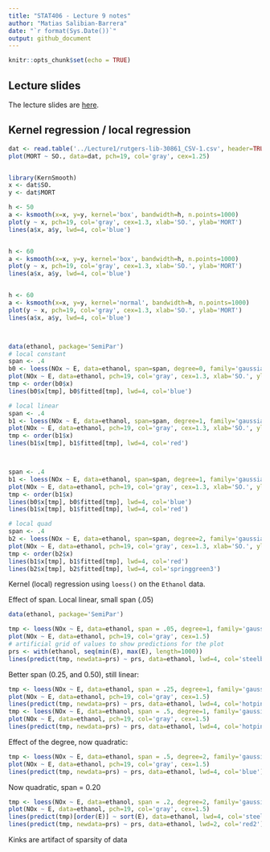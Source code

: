 ```yaml
---
title: "STAT406 - Lecture 9 notes"
author: "Matias Salibian-Barrera"
date: "`r format(Sys.Date())`"
output: github_document
---
```


```r
knitr::opts_chunk$set(echo = TRUE)
```


## Lecture slides

The lecture slides are [here](STAT406-17-lecture-9-preliminary.pdf).

## Kernel regression / local regression 

```r
dat <- read.table('../Lecture1/rutgers-lib-30861_CSV-1.csv', header=TRUE, sep=',')
plot(MORT ~ SO., data=dat, pch=19, col='gray', cex=1.25)


library(KernSmooth)
x <- dat$SO.
y <- dat$MORT

h <- 50
a <- ksmooth(x=x, y=y, kernel='box', bandwidth=h, n.points=1000)
plot(y ~ x, pch=19, col='gray', cex=1.3, xlab='SO.', ylab='MORT')
lines(a$x, a$y, lwd=4, col='blue')


h <- 60
a <- ksmooth(x=x, y=y, kernel='box', bandwidth=h, n.points=1000)
plot(y ~ x, pch=19, col='gray', cex=1.3, xlab='SO.', ylab='MORT')
lines(a$x, a$y, lwd=4, col='blue')


h <- 60
a <- ksmooth(x=x, y=y, kernel='normal', bandwidth=h, n.points=1000)
plot(y ~ x, pch=19, col='gray', cex=1.3, xlab='SO.', ylab='MORT')
lines(a$x, a$y, lwd=4, col='blue')



data(ethanol, package='SemiPar')
# local constant
span <- .4
b0 <- loess(NOx ~ E, data=ethanol, span=span, degree=0, family='gaussian')
plot(NOx ~ E, data=ethanol, pch=19, col='gray', cex=1.3, xlab='SO.', ylab='MORT')
tmp <- order(b0$x)
lines(b0$x[tmp], b0$fitted[tmp], lwd=4, col='blue')

# local linear
span <- .4
b1 <- loess(NOx ~ E, data=ethanol, span=span, degree=1, family='gaussian')
plot(NOx ~ E, data=ethanol, pch=19, col='gray', cex=1.3, xlab='SO.', ylab='MORT')
tmp <- order(b1$x)
lines(b1$x[tmp], b1$fitted[tmp], lwd=4, col='red')



span <- .4
b1 <- loess(NOx ~ E, data=ethanol, span=span, degree=1, family='gaussian')
plot(NOx ~ E, data=ethanol, pch=19, col='gray', cex=1.3, xlab='SO.', ylab='MORT')
tmp <- order(b1$x)
lines(b0$x[tmp], b0$fitted[tmp], lwd=4, col='blue')
lines(b1$x[tmp], b1$fitted[tmp], lwd=4, col='red')

# local quad
span <- .4
b2 <- loess(NOx ~ E, data=ethanol, span=span, degree=2, family='gaussian')
plot(NOx ~ E, data=ethanol, pch=19, col='gray', cex=1.3, xlab='SO.', ylab='MORT')
tmp <- order(b2$x)
lines(b1$x[tmp], b1$fitted[tmp], lwd=4, col='red')
lines(b2$x[tmp], b2$fitted[tmp], lwd=4, col='springgreen3')
```


Kernel (local) regression using `loess()` on the `Ethanol` data.

Effect of span. Local linear, small span (.05)

```r
data(ethanol, package='SemiPar')

tmp <- loess(NOx ~ E, data=ethanol, span = .05, degree=1, family='gaussian')
plot(NOx ~ E, data=ethanol, pch=19, col='gray', cex=1.5)
# artificial grid of values to show predictions for the plot
prs <- with(ethanol, seq(min(E), max(E), length=1000))
lines(predict(tmp, newdata=prs) ~ prs, data=ethanol, lwd=4, col='steelblue')
```

Better span (0.25, and 0.50), still linear:

```r
tmp <- loess(NOx ~ E, data=ethanol, span = .25, degree=1, family='gaussian')
plot(NOx ~ E, data=ethanol, pch=19, col='gray', cex=1.5)
lines(predict(tmp, newdata=prs) ~ prs, data=ethanol, lwd=4, col='hotpink')
tmp <- loess(NOx ~ E, data=ethanol, span = .5, degree=1, family='gaussian')
plot(NOx ~ E, data=ethanol, pch=19, col='gray', cex=1.5)
lines(predict(tmp, newdata=prs) ~ prs, data=ethanol, lwd=4, col='hotpink')
```

Effect of the degree, now quadratic:

```r
tmp <- loess(NOx ~ E, data=ethanol, span = .5, degree=2, family='gaussian')
plot(NOx ~ E, data=ethanol, pch=19, col='gray', cex=1.5)
lines(predict(tmp, newdata=prs) ~ prs, data=ethanol, lwd=4, col='blue')
```

Now quadratic, span = 0.20

```r
tmp <- loess(NOx ~ E, data=ethanol, span = .2, degree=2, family='gaussian')
plot(NOx ~ E, data=ethanol, pch=19, col='gray', cex=1.5)
lines(predict(tmp)[order(E)] ~ sort(E), data=ethanol, lwd=4, col='steelblue')
lines(predict(tmp, newdata=prs) ~ prs, data=ethanol, lwd=2, col='red2')
```

Kinks are artifact of sparsity of data





